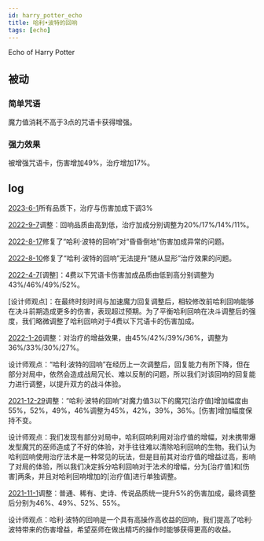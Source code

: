 ```yaml
---
id: harry_potter_echo
title: 哈利•波特的回响
tags: [echo]
---
```


Echo of Harry Potter

<!--truncate-->

## 被动

### 简单咒语

魔力值消耗不高于3点的咒语卡获得增强。

### 强力效果

被增强咒语卡，伤害增加49%，治疗增加17%。


## log

[2023-6-1](/blog/230601-update-annc#adjustment)所有品质下，治疗与伤害加成下调3%

[2022-9-7](/blog/220907-update-annc#adjustment)调整：回响品质由高到低，治疗加成分别调整为20%/17%/14%/11%。

[2022-8-17](/blog/220817-update-annc#fix)修复了“哈利·波特的回响”对“昏昏倒地”伤害加成异常的问题。

[2022-8-10](/blog/220810-update-annc#fix)修复了“哈利·波特的回响”无法提升“随从显形”治疗效果的问题。

[2022-4-7](/blog/220407-update-annc#adjustment)[调整]：4费以下咒语卡伤害加成品质由低到高分别调整为43%/46%/49%/52%。

[设计师观点]：在最终时刻时间与加速魔力回复调整后，相较修改前哈利回响能够在决斗前期造成更多的伤害，表现超过预期。为了平衡哈利回响在决斗调整后的强度，我们略微调整了哈利回响对于4费以下咒语卡的伤害加成。

[2022-1-26](/blog/220126-update-annc#adjustment)调整：对治疗的增益效果，由45%/42%/39%/36%，调整为36%/33%/30%/27%。

设计师观点：“哈利·波特的回响”在经历上一次调整后，回复能力有所下降，但在部分对局中，依然会造成战局冗长、难以反制的问题，所以我们对该回响的回复能力进行调整，以提升双方的战斗体验。

[2021-12-29](/blog/211229-update-annc#adjustment)调整：“哈利·波特的回响”对魔力值3以下的魔咒[治疗值]增加幅度由55%，52%，49%，46%调整为45%，42%，39%，36%。[伤害]增加幅度保持不变。

设计师观点：我们发现有部分对局中，哈利回响利用对治疗值的增幅，对未携带爆发型魔咒的巫师造成了不好的体验，对手往往难以清除哈利回响的生物。我们认为哈利回响使用治疗法术是一种常见的玩法，但是目前其对治疗值的增益过高，影响了对局的体验，所以我们决定拆分哈利回响对于法术的增幅，分为[治疗值]和[伤害]两条，并且对哈利回响增加的[治疗值]进行单独调整。

[2021-11-1](/blog/211101-append-annc#adjustment)调整：普通、稀有、史诗、传说品质统一提升5%的伤害加成，最终调整后分别为46%、49%、52%、55%。

设计师观点：哈利·波特的回响是一个具有高操作高收益的回响，我们提高了哈利·波特带来的伤害增益，希望巫师在做出精巧的操作时能够获得更高的收益。